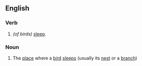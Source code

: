 ==English==
===Verb===

# ''(of birds)'' [[sleep]].

===Noun===

# The [[place]] where a [[bird]] [[sleep]]s (usually its [[nest]] or a [[branch]])